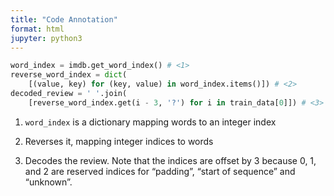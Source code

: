 ```yaml
---
title: "Code Annotation"
format: html
jupyter: python3
---
```


```python
word_index = imdb.get_word_index() # <1>
reverse_word_index = dict(
    [(value, key) for (key, value) in word_index.items()]) # <2>
decoded_review = ' '.join(
    [reverse_word_index.get(i - 3, '?') for i in train_data[0]]) # <3>
```

1.  `word_index` is a dictionary mapping words to an integer index

2.  Reverses it, mapping integer indices to words

3.  Decodes the review. Note that the indices are offset by 3 because 0, 1, and 2 are reserved indices for "padding", "start of sequence" and "unknown".